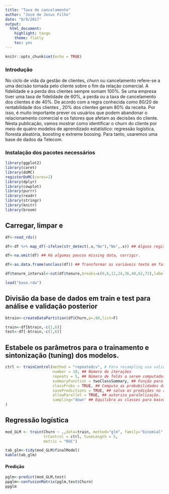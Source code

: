 ```yaml
---
title: "Taxa de cancelamento"
author: "José de Jesus Filho"
date: "8/9/2017"
output:
  html_document:
    highlight: tango
    theme: flatly
    toc: yes
---
```


```r
knitr::opts_chunk$set(echo = TRUE)
```

### Introdução

No ciclo de vida da gestão de clientes,  *churn* ou cancelamento refere-se a uma decisão tomada pelo cliente sobre o fim da relação comercial.  A fidelidade  e a perda dos clientes sempre somam  100%. Se uma empresa tiver uma taxa de fidelidade de 60%, a perda ou a taxa de cancelamento dos clientes é de 40%. De acordo com a regra conhecida como  80/20 de rentabilidade dos clientes , 20% dos clientes geram 80% da receita. Por isso, é muito importante prever os usuários que podem abandonar o relacionamento comercial e os fatores que afetam as decisões do cliente. Nesta publicação, vamos mostrar como identificar o churn do cliente por meio de quatro modelos de aprendizado estatístico: regressão logística, floresta aleatória, boosting e extreme boosing.  Para tanto, usaremos uma base de dados da Telecom.


### Instalação dos pacotes necessários

```r
library(ggplot2)
library(caret)
library(doMC)
registerDoMC(cores=2)
library(dplyr)
library(cowplot)
library(purrr)
library(readr)
library(stringr)
library(knitr)
library(broom)
```

## Carregar, limpar e 

```r
df<-read_rds()

df<-df %>% map_df(~ifelse(str_detect(.x,"No"),"No",.x)) ## Alguns registros de não foram classificados como "não serviço", corrigir.

df<-na.omit(df) ## Há algumas poucos missing data, corrigir.

df<-as.data.frame(unclass(df)) ## Transformar as variáveis texto em fatores.

df$tenure_interval<-cut(df$tenure,breaks=c(0,6,12,24,36,48,62,72),labels=c("0 - 6 months","6 - 12 months","12-24 months","24-36 months","36-48 months","48-62 months","> 62 months"))  ## A variável tenure ou permanência é numérica, fatores melhoram a performance.

```

```r
load("base.rda")
```


## Divisão da base de dados em train e test para análise e validação posterior

```r

btrain<-createDataPartition(df$Churn,p=.80,list=F)

train<-df[btrain,-c(1,6)]
test<-df[-btrain,-c(1,6)]

```

## Estabele os parâmetros para o trainamento e sintonização (tuning) dos modelos.

```r

ctrl <- trainControl(method = "repeatedcv", # Para resampling usa validação cruzada repetica
                     number = 10, ## Número de iterações
                     repeats = 5, ## Número de folds a serem computados
                     summaryFunction = twoClassSummary, ## Função para computar métricas de desempenho na validação cruzada
                     classProbs = TRUE, ## Computa as probabilidades das classes/etiquetas
                     savePredictions = TRUE, ## salva as predições no resampling
                     allowParallel = TRUE, ## autoriza paralelização.
                     sampling="down" ## Equilibra as classes para baixo
)
```


## Regressão logística

```r
mod_GLM <- train(Churn ~ .,data=train, method="glm", family="binomial",
                 trControl = ctrl, tuneLength = 5,
                 metric = "ROC")
```


```r
tab_glm<-tidy(mod_GLM$finalModel)
kable(tab_glm)
```



#### Predição

```r

pglm<-predict(mod_GLM,test)
ppglm<-confusionMatrix(pglm,test$Churn)
ppglm
```


